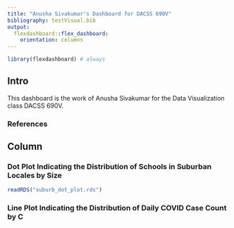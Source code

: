 ```yaml
---
title: "Anusha Sivakumar's Dashboard for DACSS 690V"
bibliography: testVisual.bib
output: 
  flexdashboard::flex_dashboard:
    orientation: columns
---
```


```r
library(flexdashboard) # always
```

## Intro {.sidebar}

This dashboard is the work of Anusha Sivakumar for the Data Visualization class DACSS 690V.

### References

::: {#refs}
:::

## Column {data-width="450"}

### Dot Plot Indicating the Distribution of Schools in Suburban Locales by Size

```r
readRDS("suburb_dot_plot.rds")
```

### Line Plot Indicating the Distribution of Daily COVID Case Count by C